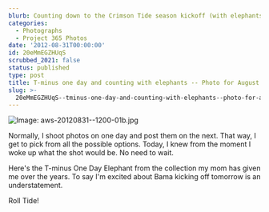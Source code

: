 ```yaml
---
blurb: Counting down to the Crimson Tide season kickoff (with elephants)
categories:
  - Photographs
  - Project 365 Photos
date: '2012-08-31T00:00:00'
id: 20eMmEGZHUqS
scrubbed_2021: false
status: published
type: post
title: T-minus one day and counting with elephants -- Photo for August 31 2012
slug: >-
  20eMmEGZHUqS--tminus-one-day-and-counting-with-elephants--photo-for-august-31-2012
---
```


![Image: aws-20120831--1200-01b.jpg](/aws-20120831--1200-01b.jpg)

Normally, I shoot photos on one day and post them on the next. That way, I get to pick from all the possible options. Today, I knew from the moment I woke up what the shot would be. No need to wait. 

Here's the T-minus One Day Elephant from the collection my mom has given me over the years. To say I'm excited about Bama kicking off tomorrow is an understatement.

Roll Tide!
